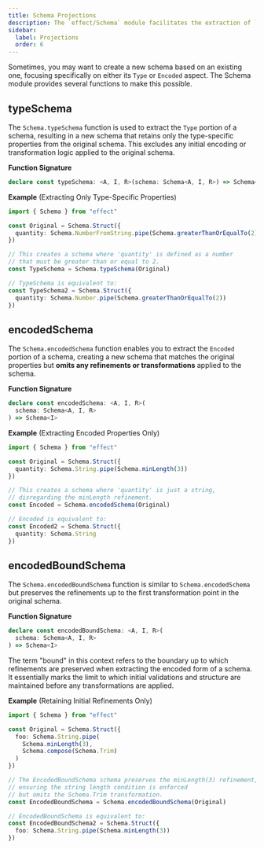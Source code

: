 ```yaml
---
title: Schema Projections
description: The `effect/Schema` module facilitates the extraction of `Type` or `Encoded` portions from schemas, streamlining the creation of new schemas based on old specifications.
sidebar:
  label: Projections
  order: 6
---
```


Sometimes, you may want to create a new schema based on an existing one, focusing specifically on either its `Type` or `Encoded` aspect. The Schema module provides several functions to make this possible.

## typeSchema

The `Schema.typeSchema` function is used to extract the `Type` portion of a schema, resulting in a new schema that retains only the type-specific properties from the original schema. This excludes any initial encoding or transformation logic applied to the original schema.

**Function Signature**

```ts showLineNumbers=false
declare const typeSchema: <A, I, R>(schema: Schema<A, I, R>) => Schema<A>
```

**Example** (Extracting Only Type-Specific Properties)

```ts twoslash
import { Schema } from "effect"

const Original = Schema.Struct({
  quantity: Schema.NumberFromString.pipe(Schema.greaterThanOrEqualTo(2))
})

// This creates a schema where 'quantity' is defined as a number
// that must be greater than or equal to 2.
const TypeSchema = Schema.typeSchema(Original)

// TypeSchema is equivalent to:
const TypeSchema2 = Schema.Struct({
  quantity: Schema.Number.pipe(Schema.greaterThanOrEqualTo(2))
})
```

## encodedSchema

The `Schema.encodedSchema` function enables you to extract the `Encoded` portion of a schema, creating a new schema that matches the original properties but **omits any refinements or transformations** applied to the schema.

**Function Signature**

```ts showLineNumbers=false
declare const encodedSchema: <A, I, R>(
  schema: Schema<A, I, R>
) => Schema<I>
```

**Example** (Extracting Encoded Properties Only)

```ts twoslash
import { Schema } from "effect"

const Original = Schema.Struct({
  quantity: Schema.String.pipe(Schema.minLength(3))
})

// This creates a schema where 'quantity' is just a string,
// disregarding the minLength refinement.
const Encoded = Schema.encodedSchema(Original)

// Encoded is equivalent to:
const Encoded2 = Schema.Struct({
  quantity: Schema.String
})
```

## encodedBoundSchema

The `Schema.encodedBoundSchema` function is similar to `Schema.encodedSchema` but preserves the refinements up to the first transformation point in the
original schema.

**Function Signature**

```ts showLineNumbers=false
declare const encodedBoundSchema: <A, I, R>(
  schema: Schema<A, I, R>
) => Schema<I>
```

The term "bound" in this context refers to the boundary up to which refinements are preserved when extracting the encoded form of a schema. It essentially marks the limit to which initial validations and structure are maintained before any transformations are applied.

**Example** (Retaining Initial Refinements Only)

```ts twoslash
import { Schema } from "effect"

const Original = Schema.Struct({
  foo: Schema.String.pipe(
    Schema.minLength(3),
    Schema.compose(Schema.Trim)
  )
})

// The EncodedBoundSchema schema preserves the minLength(3) refinement,
// ensuring the string length condition is enforced
// but omits the Schema.Trim transformation.
const EncodedBoundSchema = Schema.encodedBoundSchema(Original)

// EncodedBoundSchema is equivalent to:
const EncodedBoundSchema2 = Schema.Struct({
  foo: Schema.String.pipe(Schema.minLength(3))
})
```
